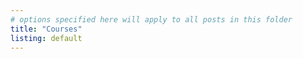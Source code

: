 ```yaml
---
# options specified here will apply to all posts in this folder
title: "Courses"
listing: default
---
```

